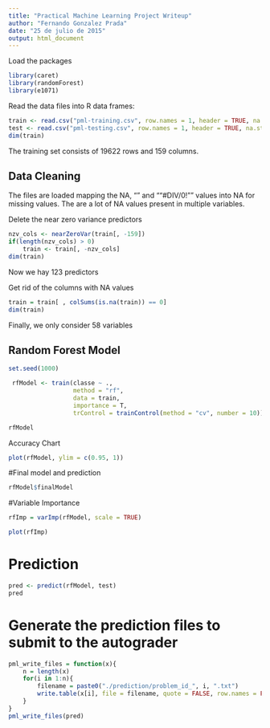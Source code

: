 ```yaml
---
title: "Practical Machine Learning Project Writeup"
author: "Fernando Gonzalez Prada"
date: "25 de julio de 2015"
output: html_document
---
```


Load the packages
```r
library(caret)
library(randomForest)
library(e1071)
```

Read the data files into R data frames:

```r
train <- read.csv("pml-training.csv", row.names = 1, header = TRUE, na.strings = c("NA","","#DIV/0!"))
test <- read.csv("pml-testing.csv", row.names = 1, header = TRUE, na.strings = c("NA","","#DIV/0!"))
dim(train)
```
The training set consists of 19622 rows and 159 columns.

## Data Cleaning
The files are loaded mapping the NA, "" and ""#DIV/0!"" values into NA for missing values.
The are a lot of NA values present in multiple variables.

Delete the near zero variance predictors
```r
nzv_cols <- nearZeroVar(train[, -159])
if(length(nzv_cols) > 0) 
    train <- train[, -nzv_cols]
dim(train)
```
Now we hay 123 predictors

Get rid of the columns with NA values
```r
train = train[ , colSums(is.na(train)) == 0]
dim(train)
```
Finally, we only consider 58 variables


## Random Forest Model

```r
set.seed(1000)

 rfModel <- train(classe ~ ., 
                  method = "rf", 
                  data = train, 
                  importance = T, 
                  trControl = trainControl(method = "cv", number = 10))

rfModel
```
Accuracy Chart
```r
plot(rfModel, ylim = c(0.95, 1))
```

#Final model and prediction
```r
rfModel$finalModel
```


#Variable Importance
```r
rfImp = varImp(rfModel, scale = TRUE)
```

```r
plot(rfImp)
```


# Prediction
```r
pred <- predict(rfModel, test)
pred
```



# Generate the prediction files to submit to the autograder
```r
pml_write_files = function(x){
    n = length(x)
    for(i in 1:n){
        filename = paste0("./prediction/problem_id_", i, ".txt")
        write.table(x[i], file = filename, quote = FALSE, row.names = FALSE, col.names = FALSE)
    }
}
pml_write_files(pred)

```


